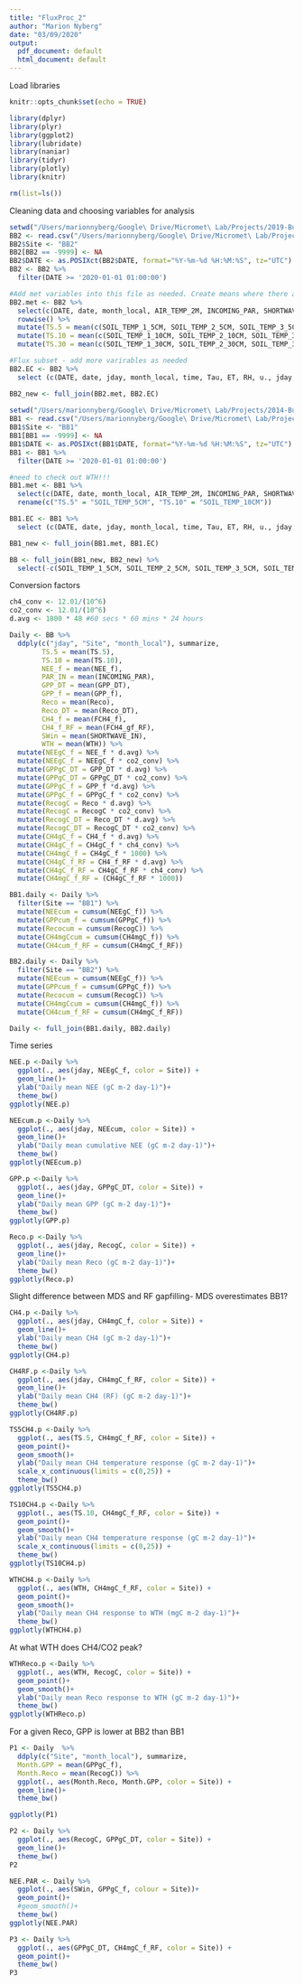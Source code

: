 ```yaml
---
title: "FluxProc_2"
author: "Marion Nyberg"
date: "03/09/2020"
output:
  pdf_document: default
  html_document: default
---
```

Load libraries
```r
knitr::opts_chunk$set(echo = TRUE)

library(dplyr)
library(plyr)
library(ggplot2)
library(lubridate)
library(naniar)
library(tidyr)
library(plotly)
library(knitr)

rm(list=ls())
```

Cleaning data and choosing variables for analysis
```r
setwd("/Users/marionnyberg/Google\ Drive/Micromet\ Lab/Projects/2019-Burns\ Bog\ 2/Flux-tower/flux_data")
BB2 <- read.csv("/Users/marionnyberg/Google\ Drive/Micromet\ Lab/Projects/2019-Burns\ Bog\ 2/Flux-tower/flux_data/BB2_L3.csv")
BB2$Site <- "BB2" 
BB2[BB2 == -9999] <- NA
BB2$DATE <- as.POSIXct(BB2$DATE, format="%Y-%m-%d %H:%M:%S", tz="UTC")
BB2 <- BB2 %>%
  filter(DATE >= '2020-01-01 01:00:00')

#Add met variables into this file as needed. Create means where there are multiple reps, e.g. soil temperature
BB2.met <- BB2 %>%
  select(c(DATE, date, month_local, AIR_TEMP_2M, INCOMING_PAR, SHORTWAVE_IN, SOIL_TEMP_1_5CM, SOIL_TEMP_1_10CM, SOIL_TEMP_1_30CM, SOIL_TEMP_1_50CM, SOIL_TEMP_2_5CM, SOIL_TEMP_2_10CM, SOIL_TEMP_2_30CM, SOIL_TEMP_2_50CM, SOIL_TEMP_3_5CM, SOIL_TEMP_3_10CM, SOIL_TEMP_3_30CM, SOIL_TEMP_3_50CM, WTH, jday, NR, G, LE, H, Site )) %>%
  rowwise() %>%
  mutate(TS.5 = mean(c(SOIL_TEMP_1_5CM, SOIL_TEMP_2_5CM, SOIL_TEMP_3_5CM))) %>%
  mutate(TS.10 = mean(c(SOIL_TEMP_1_10CM, SOIL_TEMP_2_10CM, SOIL_TEMP_3_10CM))) %>%
  mutate(TS.30 = mean(c(SOIL_TEMP_1_30CM, SOIL_TEMP_2_30CM, SOIL_TEMP_3_30CM)))

#Flux subset - add more varirables as needed
BB2.EC <- BB2 %>%
  select (c(DATE, date, jday, month_local, time, Tau, ET, RH, u., jday, NEE_f, Reco, GPP_f, GPP_DT, Reco_DT, FCH4_f, FCH4_gf_RF, Site))

BB2_new <- full_join(BB2.met, BB2.EC)
                      
setwd("/Users/marionnyberg/Google\ Drive/Micromet\ Lab/Projects/2014-Burns\ Bog/Flux-tower/flux_data")
BB1 <- read.csv("/Users/marionnyberg/Google\ Drive/Micromet\ Lab/Projects/2014-Burns\ Bog/Flux-tower/flux_data/BB_L3.csv")
BB1$Site <- "BB1"
BB1[BB1 == -9999] <- NA
BB1$DATE <- as.POSIXct(BB1$DATE, format="%Y-%m-%d %H:%M:%S", tz="UTC")
BB1 <- BB1 %>%
  filter(DATE >= '2020-01-01 01:00:00')

#need to check out WTH!!!
BB1.met <- BB1 %>%
  select(c(DATE, date, month_local, AIR_TEMP_2M, INCOMING_PAR, SHORTWAVE_IN, SOIL_TEMP_5CM, SOIL_TEMP_10CM, jday, NR, G, LE, H, Site )) %>%
  rename(c("TS.5" = "SOIL_TEMP_5CM", "TS.10" = "SOIL_TEMP_10CM"))

BB1.EC <- BB1 %>%
  select (c(DATE, date, jday, month_local, time, Tau, ET, RH, u., jday, NEE_f, Reco, GPP_f, GPP_DT, Reco_DT, FCH4_f, FCH4_gf_RF, Site))

BB1_new <- full_join(BB1.met, BB1.EC)

BB <- full_join(BB1_new, BB2_new) %>%
  select(-c(SOIL_TEMP_1_5CM, SOIL_TEMP_2_5CM, SOIL_TEMP_3_5CM, SOIL_TEMP_1_10CM, SOIL_TEMP_2_10CM, SOIL_TEMP_3_10CM, SOIL_TEMP_1_30CM, SOIL_TEMP_2_30CM, SOIL_TEMP_3_30CM,SOIL_TEMP_1_50CM, SOIL_TEMP_2_50CM, SOIL_TEMP_3_50CM))
```

Conversion factors
```r
ch4_conv <- 12.01/(10^6)
co2_conv <- 12.01/(10^6) 
d.avg <- 1800 * 48 #60 secs * 60 mins * 24 hours
```

```r
Daily <- BB %>%
  ddply(c("jday", "Site", "month_local"), summarize,
        TS.5 = mean(TS.5),
        TS.10 = mean(TS.10),
        NEE_f = mean(NEE_f),
        PAR_IN = mean(INCOMING_PAR),
        GPP_DT = mean(GPP_DT),
        GPP_f = mean(GPP_f),
        Reco = mean(Reco),
        Reco_DT = mean(Reco_DT),
        CH4_f = mean(FCH4_f),
        CH4_f_RF = mean(FCH4_gf_RF),
        SWin = mean(SHORTWAVE_IN),
        WTH = mean(WTH)) %>%
  mutate(NEEgC_f = NEE_f * d.avg) %>%
  mutate(NEEgC_f = NEEgC_f * co2_conv) %>%
  mutate(GPPgC_DT = GPP_DT * d.avg) %>%
  mutate(GPPgC_DT = GPPgC_DT * co2_conv) %>%
  mutate(GPPgC_f = GPP_f *d.avg) %>%
  mutate(GPPgC_f = GPPgC_f * co2_conv) %>%
  mutate(RecogC = Reco * d.avg) %>%
  mutate(RecogC = RecogC * co2_conv) %>%       
  mutate(RecogC_DT = Reco_DT * d.avg) %>%
  mutate(RecogC_DT = RecogC_DT * co2_conv) %>%
  mutate(CH4gC_f = CH4_f * d.avg) %>%
  mutate(CH4gC_f = CH4gC_f * ch4_conv) %>%
  mutate(CH4mgC_f = CH4gC_f * 1000) %>%
  mutate(CH4gC_f_RF = CH4_f_RF * d.avg) %>%
  mutate(CH4gC_f_RF = CH4gC_f_RF * ch4_conv) %>%
  mutate(CH4mgC_f_RF = (CH4gC_f_RF * 1000))
```

```r
BB1.daily <- Daily %>% 
  filter(Site == "BB1") %>%
  mutate(NEEcum = cumsum(NEEgC_f)) %>%
  mutate(GPPcum_f = cumsum(GPPgC_f)) %>%
  mutate(Recocum = cumsum(RecogC)) %>%
  mutate(CH4mgCcum = cumsum(CH4mgC_f)) %>%
  mutate(CH4cum_f_RF = cumsum(CH4mgC_f_RF))

BB2.daily <- Daily %>% 
  filter(Site == "BB2") %>%
  mutate(NEEcum = cumsum(NEEgC_f)) %>%
  mutate(GPPcum_f = cumsum(GPPgC_f)) %>%
  mutate(Recocum = cumsum(RecogC)) %>%
  mutate(CH4mgCcum = cumsum(CH4mgC_f)) %>%
  mutate(CH4cum_f_RF = cumsum(CH4mgC_f_RF))

Daily <- full_join(BB1.daily, BB2.daily)
```

Time series
```r
NEE.p <-Daily %>% 
  ggplot(., aes(jday, NEEgC_f, color = Site)) +
  geom_line()+
  ylab("Daily mean NEE (gC m-2 day-1)")+
  theme_bw()
ggplotly(NEE.p)
```

```r
NEEcum.p <-Daily %>% 
  ggplot(., aes(jday, NEEcum, color = Site)) +
  geom_line()+
  ylab("Daily mean cumulative NEE (gC m-2 day-1)")+
  theme_bw()
ggplotly(NEEcum.p)
```

```r
GPP.p <-Daily %>% 
  ggplot(., aes(jday, GPPgC_DT, color = Site)) +
  geom_line()+
  ylab("Daily mean GPP (gC m-2 day-1)")+
  theme_bw()
ggplotly(GPP.p)
```

```r
Reco.p <-Daily %>% 
  ggplot(., aes(jday, RecogC, color = Site)) +
  geom_line()+
  ylab("Daily mean Reco (gC m-2 day-1)")+
  theme_bw()
ggplotly(Reco.p)
```

Slight difference between MDS and RF gapfilling-  MDS overestimates BB1? 
```r
CH4.p <-Daily %>% 
  ggplot(., aes(jday, CH4mgC_f, color = Site)) +
  geom_line()+
  ylab("Daily mean CH4 (gC m-2 day-1)")+
  theme_bw()
ggplotly(CH4.p)
```

```r
CH4RF.p <-Daily %>% 
  ggplot(., aes(jday, CH4mgC_f_RF, color = Site)) +
  geom_line()+
  ylab("Daily mean CH4 (RF) (gC m-2 day-1)")+
  theme_bw()
ggplotly(CH4RF.p)
```

```r
TS5CH4.p <-Daily %>% 
  ggplot(., aes(TS.5, CH4mgC_f_RF, color = Site)) +
  geom_point()+
  geom_smooth()+
  ylab("Daily mean CH4 temperature response (gC m-2 day-1)")+
  scale_x_continuous(limits = c(0,25)) +
  theme_bw()
ggplotly(TS5CH4.p)
```

```r
TS10CH4.p <-Daily %>% 
  ggplot(., aes(TS.10, CH4mgC_f_RF, color = Site)) +
  geom_point()+
  geom_smooth()+
  ylab("Daily mean CH4 temperature response (gC m-2 day-1)")+
  scale_x_continuous(limits = c(0,25)) +
  theme_bw()
ggplotly(TS10CH4.p)
```

```r
WTHCH4.p <-Daily %>% 
  ggplot(., aes(WTH, CH4mgC_f_RF, color = Site)) +
  geom_point()+
  geom_smooth()+
  ylab("Daily mean CH4 response to WTH (mgC m-2 day-1)")+
  theme_bw()
ggplotly(WTHCH4.p)
```
At what WTH does CH4/CO2 peak? 
```r
WTHReco.p <-Daily %>% 
  ggplot(., aes(WTH, RecogC, color = Site)) +
  geom_point()+
  geom_smooth()+
  ylab("Daily mean Reco response to WTH (gC m-2 day-1)")+
  theme_bw()
ggplotly(WTHReco.p)
```
For a given Reco, GPP is lower at BB2 than BB1
```r
P1 <- Daily  %>%
  ddply(c("Site", "month_local"), summarize,
  Month.GPP = mean(GPPgC_f),
  Month.Reco = mean(RecogC)) %>%
  ggplot(., aes(Month.Reco, Month.GPP, color = Site)) +
  geom_line()+
  theme_bw()

ggplotly(P1)

P2 <- Daily %>%
  ggplot(., aes(RecogC, GPPgC_DT, color = Site)) +
  geom_line()+
  theme_bw()
P2
```


```r
NEE.PAR <- Daily %>%
  ggplot(., aes(SWin, GPPgC_f, colour = Site))+
  geom_point()+
  #geom_smooth()+
  theme_bw()
ggplotly(NEE.PAR)
```

```r
P3 <- Daily %>%
  ggplot(., aes(GPPgC_DT, CH4mgC_f_RF, color = Site)) +
  geom_point()+
  theme_bw()
P3
```